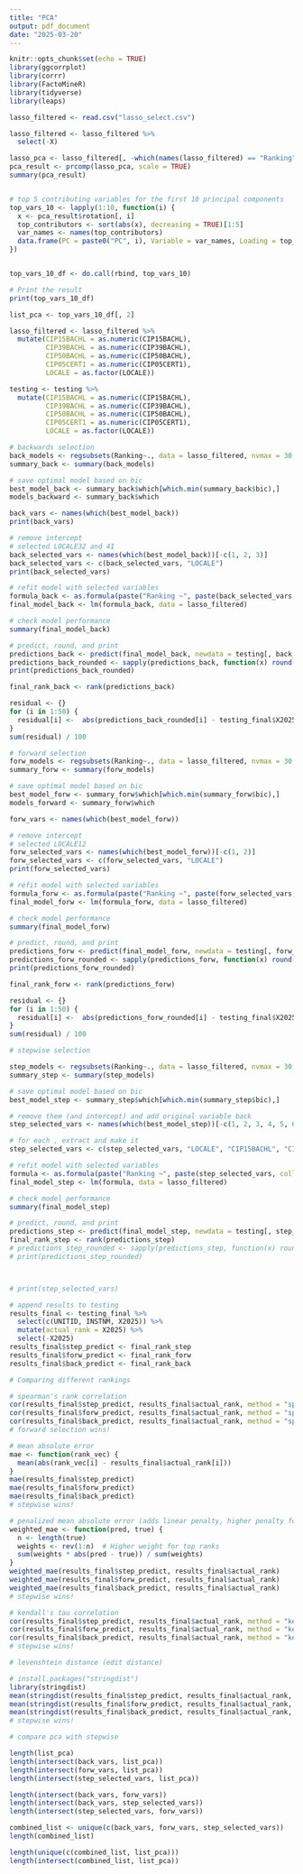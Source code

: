 ```yaml
---
title: "PCA"
output: pdf_document
date: "2025-03-20"
---
```

```r
knitr::opts_chunk$set(echo = TRUE)
library(ggcorrplot)
library(corrr)
library(FactoMineR)
library(tidyverse)
library(leaps)
```

```r
lasso_filtered <- read.csv("lasso_select.csv")

lasso_filtered <- lasso_filtered %>% 
  select(-X)
```

```r
lasso_pca <- lasso_filtered[, -which(names(lasso_filtered) == "Ranking")]
pca_result <- prcomp(lasso_pca, scale = TRUE)
summary(pca_result)


# top 5 contributing variables for the first 10 principal components
top_vars_10 <- lapply(1:10, function(i) {
  x <- pca_result$rotation[, i]
  top_contributors <- sort(abs(x), decreasing = TRUE)[1:5]
  var_names <- names(top_contributors)
  data.frame(PC = paste0("PC", i), Variable = var_names, Loading = top_contributors)
})


top_vars_10_df <- do.call(rbind, top_vars_10)

# Print the result
print(top_vars_10_df)

list_pca <- top_vars_10_df[, 2]
```


```r
lasso_filtered <- lasso_filtered %>%
  mutate(CIP15BACHL = as.numeric(CIP15BACHL),
         CIP39BACHL = as.numeric(CIP39BACHL),
         CIP50BACHL = as.numeric(CIP50BACHL),
         CIP05CERT1 = as.numeric(CIP05CERT1),
         LOCALE = as.factor(LOCALE))

testing <- testing %>%
  mutate(CIP15BACHL = as.numeric(CIP15BACHL),
         CIP39BACHL = as.numeric(CIP39BACHL),
         CIP50BACHL = as.numeric(CIP50BACHL),
         CIP05CERT1 = as.numeric(CIP05CERT1),
         LOCALE = as.factor(LOCALE))
```

```r
# backwards selection
back_models <- regsubsets(Ranking~., data = lasso_filtered, nvmax = 30, method = "backward")
summary_back <- summary(back_models)

# save optimal model based on bic
best_model_back <- summary_back$which[which.min(summary_back$bic),]
models_backward <- summary_back$which

back_vars <- names(which(best_model_back))
print(back_vars)

# remove intercept
# selected LOCALE32 and 41
back_selected_vars <- names(which(best_model_back))[-c(1, 2, 3)]
back_selected_vars <- c(back_selected_vars, "LOCALE")
print(back_selected_vars)

# refit model with selected variables
formula_back <- as.formula(paste("Ranking ~", paste(back_selected_vars, collapse = " + ")))
final_model_back <- lm(formula_back, data = lasso_filtered)

# check model performance
summary(final_model_back)

# predict, round, and print
predictions_back <- predict(final_model_back, newdata = testing[, back_selected_vars])
predictions_back_rounded <- sapply(predictions_back, function(x) round(x))
print(predictions_back_rounded)

final_rank_back <- rank(predictions_back)

residual <- {}
for (i in 1:50) {
  residual[i] <-  abs(predictions_back_rounded[i] - testing_final$X2025[i])
}
sum(residual) / 100
```

```r
# forward selection
forw_models <- regsubsets(Ranking~., data = lasso_filtered, nvmax = 30, method = "forward")
summary_forw <- summary(forw_models)

# save optimal model based on bic
best_model_forw <- summary_forw$which[which.min(summary_forw$bic),]
models_forward <- summary_forw$which

forw_vars <- names(which(best_model_forw))

# remove intercept
# selected LOCALE12
forw_selected_vars <- names(which(best_model_forw))[-c(1, 2)]
forw_selected_vars <- c(forw_selected_vars, "LOCALE")
print(forw_selected_vars)

# refit model with selected variables
formula_forw <- as.formula(paste("Ranking ~", paste(forw_selected_vars, collapse = " + ")))
final_model_forw <- lm(formula_forw, data = lasso_filtered)

# check model performance
summary(final_model_forw)

# predict, round, and print
predictions_forw <- predict(final_model_forw, newdata = testing[, forw_selected_vars])
predictions_forw_rounded <- sapply(predictions_forw, function(x) round(x))
print(predictions_forw_rounded)

final_rank_forw <- rank(predictions_forw)

residual <- {}
for (i in 1:50) {
  residual[i] <-  abs(predictions_forw_rounded[i] - testing_final$X2025[i])
}
sum(residual) / 100
```

```r
# stepwise selection

step_models <- regsubsets(Ranking~., data = lasso_filtered, nvmax = 30, method = "seqrep")
summary_step <- summary(step_models)

# save optimal model based on bic
best_model_step <- summary_step$which[which.min(summary_step$bic),]

# remove them (and intercept) and add original variable back
step_selected_vars <- names(which(best_model_step))[-c(1, 2, 3, 4, 5, 6)]

# for each , extract and make it 
step_selected_vars <- c(step_selected_vars, "LOCALE", "CIP15BACHL", "CIP39BACHL", "CIP50BACHL")

# refit model with selected variables
formula <- as.formula(paste("Ranking ~", paste(step_selected_vars, collapse = " + ")))
final_model_step <- lm(formula, data = lasso_filtered)

# check model performance
summary(final_model_step)

# predict, round, and print
predictions_step <- predict(final_model_step, newdata = testing[, step_selected_vars])
final_rank_step <- rank(predictions_step)
# predictions_step_rounded <- sapply(predictions_step, function(x) round(x))
# print(predictions_step_rounded)



# print(step_selected_vars)
```
```r
# append results to testing
results_final <- testing_final %>%
  select(c(UNITID, INSTNM, X2025)) %>%
  mutate(actual_rank = X2025) %>%
  select(-X2025)
results_final$step_predict <- final_rank_step
results_final$forw_predict <- final_rank_forw
results_final$back_predict <- final_rank_back
```
```r
# Comparing different rankings

# spearman's rank correlation
cor(results_final$step_predict, results_final$actual_rank, method = "spearman")
cor(results_final$forw_predict, results_final$actual_rank, method = "spearman")
cor(results_final$back_predict, results_final$actual_rank, method = "spearman")
# forward selection wins!

# mean absolute error
mae <- function(rank_vec) {
  mean(abs(rank_vec[i] - results_final$actual_rank[i]))
}
mae(results_final$step_predict)
mae(results_final$forw_predict)
mae(results_final$back_predict)
# stepwise wins!

# penalized mean absolute error (adds linear penalty, higher penalty for top ranks)
weighted_mae <- function(pred, true) {
  n <- length(true)
  weights <- rev(1:n)  # Higher weight for top ranks
  sum(weights * abs(pred - true)) / sum(weights)
}
weighted_mae(results_final$step_predict, results_final$actual_rank)
weighted_mae(results_final$forw_predict, results_final$actual_rank)
weighted_mae(results_final$back_predict, results_final$actual_rank)
# stepwise wins!

# kendall's tau correlation
cor(results_final$step_predict, results_final$actual_rank, method = "kendall")
cor(results_final$forw_predict, results_final$actual_rank, method = "kendall")
cor(results_final$back_predict, results_final$actual_rank, method = "kendall")
# stepwise wins!

# levenshtein distance (edit distance)

# install.packages("stringdist")
library(stringdist)
mean(stringdist(results_final$step_predict, results_final$actual_rank, method = "lv"))
mean(stringdist(results_final$forw_predict, results_final$actual_rank, method = "lv"))
mean(stringdist(results_final$back_predict, results_final$actual_rank, method = "lv"))
# stepwise wins!
```


```r
# compare pca with stepwise

length(list_pca)
length(intersect(back_vars, list_pca))
length(intersect(forw_vars, list_pca))
length(intersect(step_selected_vars, list_pca))

length(intersect(back_vars, forw_vars))
length(intersect(back_vars, step_selected_vars))
length(intersect(step_selected_vars, forw_vars))

combined_list <- unique(c(back_vars, forw_vars, step_selected_vars))
length(combined_list)

length(unique(c(combined_list, list_pca)))
length(intersect(combined_list, list_pca))

```


